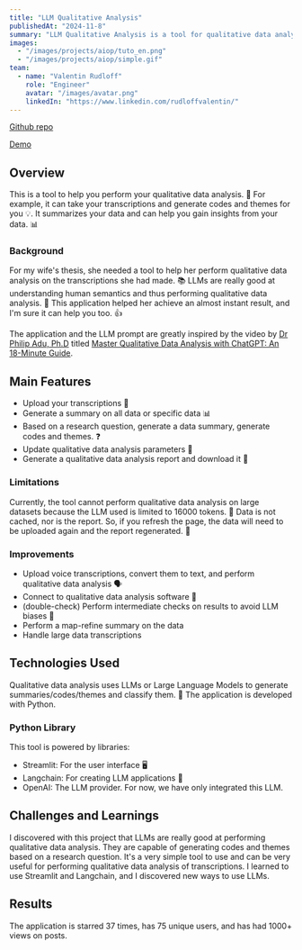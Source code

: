 ```yaml
---
title: "LLM Qualitative Analysis"
publishedAt: "2024-11-8"
summary: "LLM Qualitative Analysis is a tool for qualitative data analysis."
images:
  - "/images/projects/aiop/tuto_en.png"
  - "/images/projects/aiop/simple.gif"
team:
  - name: "Valentin Rudloff"
    role: "Engineer"
    avatar: "/images/avatar.png"
    linkedIn: "https://www.linkedin.com/rudloffvalentin/"
---
```


[Github repo](https://github.com/Gamma-Software/llm_qualitative_data_analysis)

[Demo](https://qualitative-data-analysis-llm.streamlit.app/)

## Overview

This is a tool to help you perform your qualitative data analysis.
🧐 For example, it can take your transcriptions and generate codes and themes for you 💡.
It summarizes your data and can help you gain insights from your data. 📊

### Background

For my wife's thesis, she needed a tool to help her perform qualitative data analysis on the transcriptions she had made.
📚 LLMs are really good at understanding human semantics and thus performing qualitative data analysis.
🧠 This application helped her achieve an almost instant result, and I'm sure it can help you too. 👍

The application and the LLM prompt are greatly inspired by the video by [Dr Philip Adu, Ph.D](https://www.drphilipadu.com/)
titled [Master Qualitative Data Analysis with ChatGPT: An 18-Minute Guide](https://www.youtube.com/watch?v=L1WelrcgLGM).

## Main Features

- Upload your transcriptions 📂
- Generate a summary on all data or specific data 📊
- Based on a research question, generate a data summary, generate codes and themes. ❓
- Update qualitative data analysis parameters 🔄
- Generate a qualitative data analysis report and download it 📄

### Limitations

Currently, the tool cannot perform qualitative data analysis on large datasets because the LLM used is limited to 16000 tokens. 🚫
Data is not cached, nor is the report. So, if you refresh the page, the data will need to be uploaded again and the report regenerated. 🔄

### Improvements

- Upload voice transcriptions, convert them to text, and perform qualitative data analysis 🗣️
- Connect to qualitative data analysis software 🤝
- (double-check) Perform intermediate checks on results to avoid LLM biases 🤔
- Perform a map-refine summary on the data
- Handle large data transcriptions

## Technologies Used

Qualitative data analysis uses LLMs or Large Language Models to generate summaries/codes/themes and classify them.
 🤖 The application is developed with Python.

### Python Library

This tool is powered by libraries:

- Streamlit: For the user interface 🖥️
- Langchain: For creating LLM applications 🔗
- OpenAI: The LLM provider. For now, we have only integrated this LLM.

## Challenges and Learnings

I discovered with this project that LLMs are really good at performing qualitative data analysis.
They are capable of generating codes and themes based on a research question.
It's a very simple tool to use and can be very useful for performing qualitative data analysis of transcriptions.
I learned to use Streamlit and Langchain, and I discovered new ways to use LLMs.

## Results

The application is starred 37 times, has 75 unique users, and has had 1000+ views on posts.